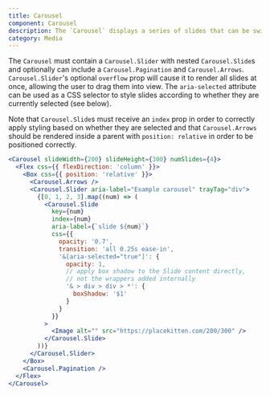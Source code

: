 ```yaml
---
title: Carousel
component: Carousel
description: The `Carousel` displays a series of slides that can be swiped between or selected directly via buttons.
category: Media
---
```


The `Carousel` must contain a `Carousel.Slider` with nested `Carousel.Slide`s and optionally can include a `Carousel.Pagination` and `Carousel.Arrows`.
`Carousel.Slider`'s optional `overflow` prop will cause it to render all slides at once, allowing the user to drag them into view. The `aria-selected` attribute can be used as a CSS selector to style slides according to whether they are currently selected (see below).

Note that `Carousel.Slide`s must receive an `index` prop in order to correctly apply styling based on whether they are selected and that `Carousel.Arrows` should be rendered inside a parent with `position: relative` in order to be positioned correctly.

```jsx preview
<Carousel slideWidth={200} slideHeight={300} numSlides={4}>
  <Flex css={{ flexDirection: 'column' }}>
    <Box css={{ position: 'relative' }}>
      <Carousel.Arrows />
      <Carousel.Slider aria-label="Example carousel" trayTag="div">
        {[0, 1, 2, 3].map((num) => (
          <Carousel.Slide
            key={num}
            index={num}
            aria-label={`slide ${num}`}
            css={{
              opacity: '0.7',
              transition: 'all 0.25s ease-in',
              '&[aria-selected="true"]': {
                opacity: 1,
                // apply box shadow to the Slide content directly,
                // not the wrappers added internally
                '& > div > div > *': {
                  boxShadow: '$1'
                }
              }
            }}
          >
            <Image alt="" src="https://placekitten.com/200/300" />
          </Carousel.Slide>
        ))}
      </Carousel.Slider>
    </Box>
    <Carousel.Pagination />
  </Flex>
</Carousel>
```
